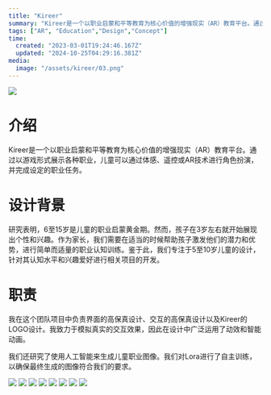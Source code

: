 ```yaml
---
title: "Kireer"
summary: "Kireer是一个以职业启蒙和平等教育为核心价值的增强现实（AR）教育平台。通过以游戏形式展示各种职业，儿童可以通过体感、遥控或AR技术进行角色扮演，并完成设定的职业任务。"
tags: ["AR", "Education","Design","Concept"]
time:
  created: "2023-03-01T19:24:46.167Z"
  updated: "2024-10-25T04:29:16.381Z"
media:
  image: "/assets/kireer/03.png"
---
```


<Image src='/assets/kireer/01.png'/>

# 介绍

Kireer是一个以职业启蒙和平等教育为核心价值的增强现实（AR）教育平台。通过以游戏形式展示各种职业，儿童可以通过体感、遥控或AR技术进行角色扮演，并完成设定的职业任务。

# 设计背景

研究表明，6至15岁是儿童的职业启蒙黄金期。然而，孩子在3岁左右就开始展现出个性和兴趣。作为家长，我们需要在适当的时候帮助孩子激发他们的潜力和优势，进行简单而适量的职业认知训练。鉴于此，我们专注于5至10岁儿童的设计，针对其认知水平和兴趣爱好进行相关项目的开发。

# 职责

我在这个团队项目中负责界面的高保真设计、交互的高保真设计以及Kireer的LOGO设计。我致力于模拟真实的交互效果，因此在设计中广泛运用了动效和智能动画。

我们还研究了使用人工智能来生成儿童职业图像。我们对Lora进行了自主训练，以确保最终生成的图像符合我们的要求。


<Image src='/assets/kireer/02.gif'/>
<Image src='/assets/kireer/09.png'/>
<Image src='/assets/kireer/04.png'/>
<Image src='/assets/kireer/03.png'/>
<Image src='/assets/kireer/05.png'/>
<Image src='/assets/kireer/06.png'/>
<Image src='/assets/kireer/07.png' caption='使用自训练lora生成图像'/>
<Image src='/assets/kireer/08.png'caption='组件'/>
